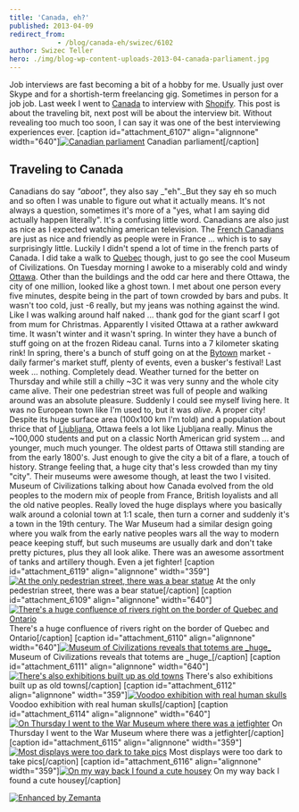 ```yaml
---
title: 'Canada, eh?'
published: 2013-04-09
redirect_from: 
            - /blog/canada-eh/swizec/6102
author: Swizec Teller
hero: ./img/blog-wp-content-uploads-2013-04-canada-parliament.jpg
---
```

Job interviews are fast becoming a bit of a hobby for me. Usually just over Skype and for a shortish-term freelancing gig. Sometimes in person for a job job. Last week I went to [Canada](<http://maps.google.com/maps?ll=45.4,-75.6666666667&spn=10.0,10.0&q=45.4,-75.6666666667 (Canada)&t=h> "Canada") to interview with [Shopify](http://shopify.com "Shopify"). This post is about the traveling bit, next post will be about the interview bit. Without revealing too much too soon, I can say it was one of the best interviewing experiences ever. \[caption id="attachment_6107" align="alignnone" width="640"][![Canadian parliament](http://swizec.com/blog/wp-content/uploads/2013/04/canada-parliament.jpg "Canadian parliament")](./img/blog-wp-content-uploads-2013-04-canada-parliament.jpg) Canadian parliament\[/caption]

## Traveling to Canada

Canadians do say _"aboot"_, they also say _"eh"._But they say eh so much and so often I was unable to figure out what it actually means. It's not always a question, sometimes it's more of a "yes, what I am saying did actually happen literally". It's a confusing little word. Canadians are also just as nice as I expected watching american television. The [French Canadians](http://en.wikipedia.org/wiki/French_Canadian "French Canadian") are just as nice and friendly as people were in France ... which is to say surprisingly little. Luckily I didn't spend a lot of time in the french parts of Canada. I did take a walk to [Quebec](<http://maps.google.com/maps?ll=46.8161111111,-71.2241666667&spn=0.1,0.1&q=46.8161111111,-71.2241666667 (Quebec)&t=h> "Quebec") though, just to go see the cool Museum of Civilizations. On Tuesday morning I awoke to a miserably cold and windy [Ottawa](<http://maps.google.com/maps?ll=45.4208333333,-75.69&spn=0.1,0.1&q=45.4208333333,-75.69 (Ottawa)&t=h> "Ottawa"). Other than the buildings and the odd car here and there Ottawa, the city of one million, looked like a ghost town. I met about one person every five minutes, despite being in the part of town crowded by bars and pubs. It wasn't too cold, just -6 really, but my jeans was nothing against the wind. Like I was walking around half naked ... thank god for the giant scarf I got from mum for Christmas. Apparently I visited Ottawa at a rather awkward time. It wasn't winter and it wasn't spring. In winter they have a bunch of stuff going on at the frozen Rideau canal. Turns into a 7 kilometer skating rink! In spring, there's a bunch of stuff going on at the [Bytown](<http://maps.google.com/maps?ll=45.42451,-75.694817&spn=1.0,1.0&q=45.42451,-75.694817 (Bytown)&t=h> "Bytown") market - daily farmer's market stuff, plenty of events, even a busker's festival! Last week ... nothing. Completely dead. Weather turned for the better on Thursday and while still a chilly ~3C it was very sunny and the whole city came alive. Their one pedestrian street was full of people and walking around was an absolute pleasure. Suddenly I could see myself living here. It was no European town like I'm used to, but it was _alive_. A proper city! Despite its huge surface area (100x100 km I'm told) and a population about thrice that of [Ljubljana](<http://maps.google.com/maps?ll=46.0555555556,14.5083333333&spn=0.1,0.1&q=46.0555555556,14.5083333333 (Ljubljana)&t=h> "Ljubljana"), Ottawa feels a lot like Ljubljana really. Minus the ~100,000 students and put on a classic North American grid system ... and younger, much much younger. The oldest parts of Ottawa still standing are from the early 1800's. Just enough to give the city a bit of a flare, a touch of history. Strange feeling that, a huge city that's less crowded than my tiny "city". Their museums were awesome though, at least the two I visited. Museum of Civilizations talking about how Canada evolved from the old peoples to the modern mix of people from France, British loyalists and all the old native peoples. Really loved the huge displays where you basically walk around a colonial town at 1:1 scale, then turn a corner and suddenly it's a town in the 19th century. The War Museum had a similar design going where you walk from the early native peoples wars all the way to modern peace keeping stuff, but such museums are usually dark and don't take pretty pictures, plus they all look alike. There was an awesome assortment of tanks and artillery though. Even a jet fighter! \[caption id="attachment_6119" align="alignnone" width="359"][![At the only pedestrian street, there was a bear statue](http://swizec.com/blog/wp-content/uploads/2013/04/bear-statue.jpg "At the only pedestrian street, there was a bear statue")](./img/blog-wp-content-uploads-2013-04-bear-statue.jpg) At the only pedestrian street, there was a bear statue\[/caption] \[caption id="attachment_6109" align="alignnone" width="640"][![There's a huge confluence of rivers right on the border of Quebec and Ontario](http://swizec.com/blog/wp-content/uploads/2013/04/confluence-of-rivers.jpg "There's a huge confluence of rivers right on the border of Quebec and Ontario")](./img/blog-wp-content-uploads-2013-04-confluence-of-rivers.jpg) There's a huge confluence of rivers right on the border of Quebec and Ontario\[/caption] \[caption id="attachment_6110" align="alignnone" width="640"][![Museum of Civilizations reveals that totems are \_huge_](http://swizec.com/blog/wp-content/uploads/2013/04/totems.jpg "Museum of Civilizations reveals that totems are _huge_")](./img/blog-wp-content-uploads-2013-04-totems.jpg) Museum of Civilizations reveals that totems are \_huge\_\[/caption] \[caption id="attachment_6111" align="alignnone" width="640"][![There's also exhibitions built up as old towns](http://swizec.com/blog/wp-content/uploads/2013/04/museum-of-civilizations.jpg "There's also exhibitions built up as old towns")](./img/blog-wp-content-uploads-2013-04-museum-of-civilizations.jpg) There's also exhibitions built up as old towns\[/caption] \[caption id="attachment_6112" align="alignnone" width="359"][![Voodoo exhibition with real human skulls](http://swizec.com/blog/wp-content/uploads/2013/04/voodoo.jpg "Voodoo exhibition with real human skulls")](./img/blog-wp-content-uploads-2013-04-voodoo.jpg) Voodoo exhibition with real human skulls\[/caption] \[caption id="attachment_6114" align="alignnone" width="640"][![On Thursday I went to the War Museum where there was a jetfighter](http://swizec.com/blog/wp-content/uploads/2013/04/jetfighter.jpg "On Thursday I went to the War Museum where there was a jetfighter")](./img/blog-wp-content-uploads-2013-04-jetfighter.jpg) On Thursday I went to the War Museum where there was a jetfighter\[/caption] \[caption id="attachment_6115" align="alignnone" width="359"][![Most displays were too dark to take pics](http://swizec.com/blog/wp-content/uploads/2013/04/victory-bonds.jpg "Most displays were too dark to take pics")](./img/blog-wp-content-uploads-2013-04-victory-bonds.jpg) Most displays were too dark to take pics\[/caption] \[caption id="attachment_6116" align="alignnone" width="359"][![On my way back I found a cute housey](http://swizec.com/blog/wp-content/uploads/2013/04/housey1.jpg "On my way back I found a cute housey")](./img/blog-wp-content-uploads-2013-04-housey1.jpg) On my way back I found a cute housey\[/caption]

[![Enhanced by Zemanta](http://img.zemanta.com/zemified_e.png?x-id=1b5ae7ff-277d-4a1b-bf54-be09bfdf7dd8)](http://www.zemanta.com/?px "Enhanced by Zemanta")